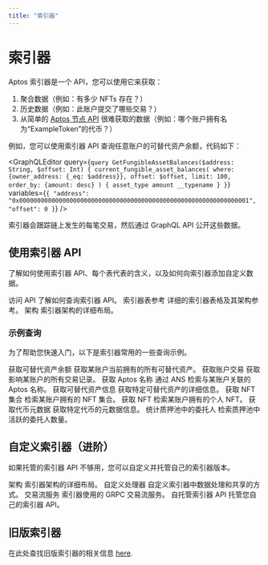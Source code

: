 ```yaml
---
title: "索引器"
---
```



# 索引器

<IndexerBetaNotice />

Aptos 索引器是一个 API，您可以使用它来获取：

1. 聚合数据（例如：有多少 NFTs 存在？）
2. 历史数据（例如：此账户提交了哪些交易？）
3. 从简单的 [Aptos 节点 API](apis/fullnode-rest-api.mdx) 很难获取的数据（例如：哪个账户拥有名为“ExampleToken”的代币？）

例如，您可以使用索引器 API 查询任意账户的可替代资产余额，代码如下：

<GraphQLEditor
  query={`query GetFungibleAssetBalances($address: String, $offset: Int) {
  current_fungible_asset_balances(
    where: {owner_address: {_eq: $address}},
    offset: $offset,
    limit: 100,
    order_by: {amount: desc}
  ) {
    asset_type
    amount
    __typename
  }
}`}
  variables={`{
  "address": "0x0000000000000000000000000000000000000000000000000000000000000001",
  "offset": 0
}`}
/>

<Callout type="info">
索引器会跟踪链上发生的每笔交易，然后通过 GraphQL API 公开这些数据。
</Callout>

## 使用索引器 API

了解如何使用索引器 API、每个表代表的含义，以及如何向索引器添加自定义数据。

<Cards>
  <Card href="indexer/aptos-hosted">
    <Card.Title>访问 API</Card.Title>
    <Card.Description>了解如何查询索引器 API。</Card.Description>
  </Card>
    <Card href="indexer/indexer-reference">
    <Card.Title>索引器表参考</Card.Title>
    <Card.Description>详细的索引器表格及其架构参考。</Card.Description>
  </Card>
  <Card href="indexer/architecture">
    <Card.Title>架构</Card.Title>
    <Card.Description>索引器架构的详细布局。</Card.Description>
  </Card>
</Cards>

### 示例查询

为了帮助您快速入门，以下是索引器常用的一些查询示例。

<Cards>
  <Card href="indexer/fungible-asset-balances">
    <Card.Title>获取可替代资产余额</Card.Title>
    <Card.Description>获取某账户当前拥有的所有可替代资产。</Card.Description>
  </Card>
  <Card href="indexer/account-transactions">
    <Card.Title>获取账户交易</Card.Title>
    <Card.Description>获取影响某账户的所有交易记录。</Card.Description>
  </Card>
  <Card href="indexer/ans-lookup">
    <Card.Title>获取 Aptos 名称</Card.Title>
    <Card.Description>通过 ANS 检索与某账户关联的 Aptos 名称。</Card.Description>
  </Card>
  <Card href="indexer/fungible-asset-info">
    <Card.Title>获取可替代资产信息</Card.Title>
    <Card.Description>获取特定可替代资产的详细信息。</Card.Description>
  </Card>
  <Card href="indexer/get-nft-collections">
    <Card.Title>获取 NFT 集合</Card.Title>
    <Card.Description>检索某账户拥有的 NFT 集合。</Card.Description>
  </Card>
  <Card href="indexer/get-nfts">
    <Card.Title>获取 NFT</Card.Title>
    <Card.Description>检索某账户拥有的个人 NFT。</Card.Description>
  </Card>
  <Card href="indexer/token-metadata">
    <Card.Title>获取代币元数据</Card.Title>
    <Card.Description>获取特定代币的元数据信息。</Card.Description>
  </Card>
  <Card href="indexer/get-delegators">
    <Card.Title>统计质押池中的委托人</Card.Title>
    <Card.Description>检索质押池中活跃的委托人数量。</Card.Description>
  </Card>
</Cards>

## 自定义索引器（进阶）

如果托管的索引器 API 不够用，您可以自定义并托管自己的索引器版本。

<Cards>
  <Card href="indexer/architecture">
    <Card.Title>架构</Card.Title>
    <Card.Description>索引器架构的详细布局。</Card.Description>
  </Card>
  <Card href="indexer/custom-processors">
    <Card.Title>自定义处理器</Card.Title>
    <Card.Description>自定义索引器中数据处理和共享的方式。</Card.Description>
  </Card>
  <Card href="indexer/txn-stream">
    <Card.Title>交易流服务</Card.Title>
    <Card.Description>索引器使用的 GRPC 交易流服务。</Card.Description>
  </Card>
  <Card href="indexer/self-hosted">
    <Card.Title>自托管索引器 API</Card.Title>
    <Card.Description>托管您自己的索引器 API。</Card.Description>
  </Card>
</Cards>

## 旧版索引器

在此处查找旧版索引器的相关信息 [here](indexer/legacy.mdx).
